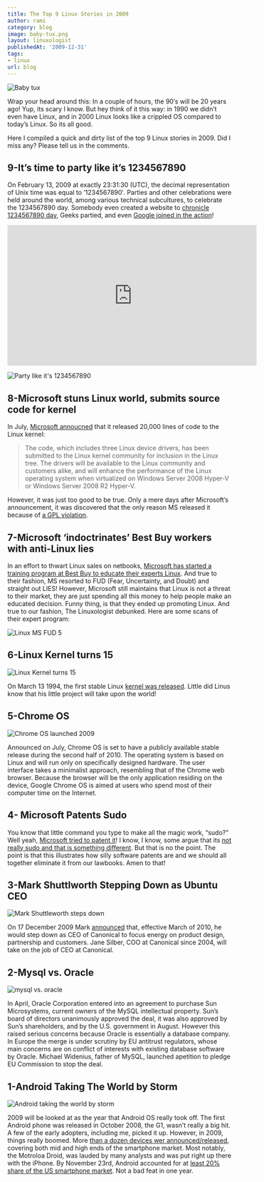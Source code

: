 ```yaml
---
title: The Top 9 Linux Stories in 2009
author: rami
category: blog
image: baby-tux.png
layout: linuxologist
publishedAt: '2009-12-31'
tags:
- linux
url: blog
---
```


![Baby tux](/assets/images/content/blog/baby-tux.png)

Wrap your head around this: In a couple of hours, the 90′s will be 20 years ago! Yup, its scary I know. But hey think of it this way: in 1990 we didn’t even have Linux, and in 2000 Linux looks like a crippled OS compared to today’s Linux. So its all good.

Here I compiled a quick and dirty list of the top 9 Linux stories in 2009. Did I miss any? Please tell us in the comments.

## 9-It’s time to party like it’s 1234567890

On February 13, 2009 at exactly 23:31:30 (UTC), the decimal representation of Unix time was equal to ’1234567890′. Parties and other celebrations were held around the world, among various technical subcultures, to celebrate the 1234567890 day. Somebody even created a website to [chronicle 1234567890 day](http://www.1234567890day.com/), Geeks partied, and even [Google joined in the action](http://i41.tinypic.com/2qi76kp.jpg)!

<iframe width="560" height="315" src="https://www.youtube-nocookie.com/embed/85EnRLs4ilY?rel=0" frameborder="0" allow="autoplay; encrypted-media" allowfullscreen></iframe>

![Party like it's 1234567890](/assets/images/content/blog/party-like-its-123456789.jpg)

## 8-Microsoft stuns Linux world, submits source code for kernel

In July, [Microsoft annoucned](http://www.microsoft.com/presspass/features/2009/Jul09/07-20LinuxQA.mspx) that it released 20,000 lines of code to the Linux kernel:

> The code, which includes three Linux device drivers, has been submitted to the Linux kernel community for inclusion in the Linux tree. The drivers will be available to the Linux community and customers alike, and will enhance the performance of the Linux operating system when virtualized on Windows Server 2008 Hyper-V or Windows Server 2008 R2 Hyper-V.

However, it was just too good to be true. Only a mere days after Microsoft’s announcement, it was discovered that the only reason MS released it because of [a GPL violation](http://www.osnews.com/story/21882/Microsoft_s_Linux_Kernel_Code_Drop_Result_of_GPL_Violation).

## 7-Microsoft ‘indoctrinates’ Best Buy workers with anti-Linux lies

In an effort to thwart Linux sales on netbooks, [Microsoft has started a training program at Best Buy to educate their experts Linux](http://quaoar.ww7.be/ms_fud_of_the_year/569458-microsoft-attack-linux-retail-level-probably.html). And true to their fashion, MS resorted to FUD (Fear, Uncertainty, and Doubt) and straight out LIES! However, Microsoft still maintains that Linux is not a threat to their market, they are just spending all this money to help people make an educated decision. Funny thing, is that they ended up promoting Linux. And true to our fashion, The Linuxologist debunked. Here are some scans of their expert program:

![Linux MS FUD 5](/assets/images/content/blog/linux-ms-fud-5.jpg)

## 6-Linux Kernel turns 15

 ![Linux Kernel turns 15](/assets/images/content/blog/linux-15.jpg)

On March 13 1994, the first stable Linux [kernel was released](http://www.oldlinux.org/Linux.old/docs/history/1994.html). Little did Linus know that his little project will take upon the world!
 
## 5-Chrome OS

![Chrome OS launched 2009](/assets/images/content/blog/chrome-os-launched-2009.png)

Announced on July, Chrome OS is set to have a publicly available stable release during the second half of 2010. The operating system is based on Linux and will run only on specifically designed hardware. The user interface takes a minimalist approach, resembling that of the Chrome web browser. Because the browser will be the only application residing on the device, Google Chrome OS is aimed at users who spend most of their computer time on the Internet.

## 4- Microsoft Patents Sudo

You know that little command you type to make all the magic work, “sudo?” Well yeah, [Microsoft tried to patent it](http://www.groklaw.net/article.php?story=20091111094923390)! I know, I know, some argue that its [not really sudo and that is something different](http://arstechnica.com/open-source/news/2009/11/microsofts-psuedo-sudo-patent-doesnt-really-cover-sudo.ars). But that is no the point. The point is that this illustrates how silly software patents are and we should all together eliminate it from our lawbooks. Amen to that!

## 3-Mark Shuttlworth Stepping Down as Ubuntu CEO

![Mark Shuttleworth steps down](/assets/images/content/blog/mark-shuttleworth-stepping-down.jpg)

On 17 December 2009 Mark [announced](http://www.markshuttleworth.com/archives/295) that, effective March of 2010, he would step down as CEO of Canonical to focus energy on product design, partnership and customers. Jane Silber, COO at Canonical since 2004, will take on the job of CEO at Canonical.

## 2-Mysql vs. Oracle

![mysql vs. oracle](/assets/images/content/blog/oracle-sun.png)

In April, Oracle Corporation entered into an agreement to purchase Sun Microsystems, current owners of the MySQL intellectual property. Sun’s board of directors unanimously approved the deal, it was also approved by Sun’s shareholders, and by the U.S. government in August. However this raised serious concerns because Oracle is essentially a database company. In Europe the merge is under scrutiny by EU antitrust regulators, whose main concerns are on conflict of interests with existing database software by Oracle. Michael Widenius, father of MySQL, launched apetition to pledge EU Commission to stop the deal.

## 1-Android Taking The World by Storm

![Android taking the world by storm](/assets/images/content/blog/android-taking-the-world-by-storm.jpg)

2009 will be looked at as the year that Android OS really took off. The first Android phone was released in October 2008, the G1, wasn’t really a big hit. A few of the early adopters, including me, picked it up. However, in 2009, things really boomed. More [than a dozen devices wer announced/released](http://en.wikipedia.org/wiki/List_of_Android_devices), covering both mid and high ends of the smartphone market. Most notably, the Motroloa Droid, was lauded by many analysts and was put right up there with the iPhone. By November 23rd, Android accounted for at [least 20% share of the US smartphone market](http://venturebeat.com/2009/11/23/android-gobbles-up-20-percent-share-of-u-s-smartphone-market-says-admob/). Not a bad feat in one year.
